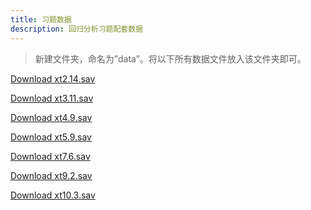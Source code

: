 ```yaml
---
title: 习题数据
description: 回归分析习题配套数据
---
```


> 新建文件夹，命名为"data"。将以下所有数据文件放入该文件夹即可。

::: {.callout-note appearance="minimal"}
<i class="bi bi-journal-code"></i> [Download xt2.14.sav](data/xt2.14.sav){download="xt2.14.sav"}
:::

::: {.callout-note appearance="minimal"}
<i class="bi bi-journal-code"></i> [Download xt3.11.sav](data/xt3.11.sav){download="xt3.11.sav"}
:::

::: {.callout-note appearance="minimal"}
<i class="bi bi-journal-code"></i> [Download xt4.9.sav](data/xt4.9.sav){download="xt4.9.sav"}
:::

::: {.callout-note appearance="minimal"}
<i class="bi bi-journal-code"></i> [Download xt5.9.sav](data/xt5.9.sav){download="xt5.9.sav"}
:::

::: {.callout-note appearance="minimal"}
<i class="bi bi-journal-code"></i> [Download xt7.6.sav](data/xt7.6.sav){download="xt7.6.sav"}
:::

::: {.callout-note appearance="minimal"}
<i class="bi bi-journal-code"></i> [Download xt9.2.sav](data/xt9.2.sav){download="xt9.2.sav"}
:::

::: {.callout-note appearance="minimal"}
<i class="bi bi-journal-code"></i> [Download xt10.3.sav](data/xt10.3.sav){download="xt10.3.sav"}
:::